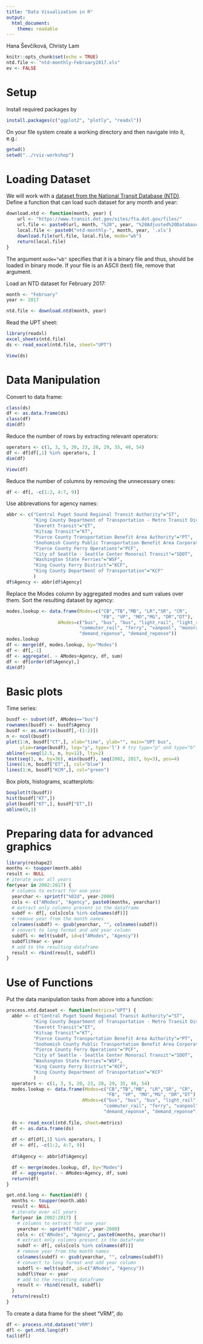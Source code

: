 ```yaml
---
title: "Data Visualization in R"
output: 
  html_document:
    theme: readable
---
```


Hana &#352;ev&#269;&#237;kov&#225;, Christy Lam

```r
knitr::opts_chunk$set(echo = TRUE)
ntd.file <- "ntd-monthly-February2017.xls"
ev <- FALSE
```

# Setup

Install required packages by
```r
install.packages(c("ggplot2", "plotly", "readxl"))
```

On your file system create a working directory and then navigate into it, e.g.:

```r
getwd()
setwd("../rviz-workshop")
```

# Loading Dataset

We will work with a [dataset from the National Transit Database (NTD)](https://www.transit.dot.gov/ntd/data-product/monthly-module-adjusted-data-release). Define a function that can load such dataset for any month and year:

```r
download.ntd <- function(month, year) {
    url <- "https://www.transit.dot.gov/sites/fta.dot.gov/files/"
    url.file <- paste0(url, month, "%20", year, "%20Adjusted%20Database.xls")
    local.file <- paste0("ntd-monthly-", month, year, '.xls')
    download.file(url.file, local.file, mode="wb")
    return(local.file)
}
```

The argument ``mode="wb"`` specifies that it is a binary file and thus, should be loaded in binary mode. If your file is an ASCII (text) file, remove that argument.

Load an NTD dataset for February 2017:

```r
month <- "February"
year <- 2017
```

```r
ntd.file <- download.ntd(month, year)
```

Read the UPT sheet:

```r
library(readxl)
excel_sheets(ntd.file)
ds <- read_excel(ntd.file, sheet="UPT")
```

```r
View(ds)
```

# Data Manipulation

Convert to data frame:

```r
class(ds)
df <- as.data.frame(ds)
class(df)
dim(df)
```

Reduce the number of rows by extracting relevant operators:

```r
operators <- c(1, 3, 5, 20, 23, 28, 29, 35, 40, 54)
df <- df[df[,1] %in% operators, ]
dim(df)
```

```r
View(df)
```


Reduce the number of columns by removing the unnecessary ones:

```r
df <- df[, -c(1:2, 4:7, 9)]
```

Use abbrevations for agency names:

```r
abbr <- c("Central Puget Sound Regional Transit Authority"="ST",
          "King County Department of Transportation - Metro Transit Division"="KCM",
          "Everett Transit"="ET",
          "Kitsap Transit"="KT",
          "Pierce County Transportation Benefit Area Authority"="PT",
          "Snohomish County Public Transportation Benefit Area Corporation"="CT",
          "Pierce County Ferry Operations"="PCF",
          "City of Seattle - Seattle Center Monorail Transit"="SDOT",
          "Washington State Ferries"="WSF",
          "King County Ferry District"="KCF",
          "King County Department of Transportation"="KCF"
          )
df$Agency <- abbr[df$Agency]
```

Replace the Modes column by aggregated modes and sum values over them. Sort the resulting dataset by agency:

```r
modes.lookup <- data.frame(Modes=c("CB","TB","MB", "LR","SR", "CR", 
                                   "FB", "VP", "MO","MG", "DR","DT"),
                   AModes=c("bus", "bus", "bus", "light_rail", "light_rail", 
                           "commuter_rail", "ferry", "vanpool", "monorail", "monorail", 
                           "demand_reponse", "demand_reponse"))
modes.lookup
df <- merge(df, modes.lookup, by="Modes")
df <- df[,-1]
df <- aggregate(. ~ AModes+Agency, df, sum)
df <- df[order(df$Agency),]
dim(df)
```

# Basic plots

Time series:

```r
busdf <- subset(df, AModes=="bus")
rownames(busdf) <- busdf$Agency
busdf <- as.matrix(busdf[,-(1:2)])
n <- ncol(busdf)
plot(1:n, busdf["CT",], xlab="time", ylab="", main="UPT bus", 
     ylim=range(busdf), log="y", type='l') # try type="p" and type="b"
abline(v=seq(12.5, n, by=12), lty=2)
text(seq(1, n, by=36), min(busdf), seq(2002, 2017, by=3), pos=4)
lines(1:n, busdf["ET",], col="blue")
lines(1:n, busdf["KCM",], col="green")
```

Box plots, histograms, scatterplots:

```r
boxplot(t(busdf))
hist(busdf["KT",])
plot(busdf["KT",], busdf["ET",])
abline(0,1)
```

# Preparing data for advanced graphics

```r
library(reshape2)
months <- toupper(month.abb)
result <- NULL
# iterate over all years
for(year in 2002:2017) {
  # columns to extract for one year
  yearchar <- sprintf("%02d", year-2000)
  cols <- c("AModes", "Agency", paste0(months, yearchar))
  # extract only columns present in the dataframe
  subdf <- df[, cols[cols %in% colnames(df)]]
  # remove year from the month names
  colnames(subdf) <- gsub(yearchar, "", colnames(subdf))
  # convert to long format and add year column
  subdfl <- melt(subdf, id=c("AModes", "Agency"))
  subdfl$Year <- year
  # add to the resulting dataframe
  result <- rbind(result, subdfl)
}
```


# Use of Functions

Put the data manipulation tasks from above into a function:

```r
process.ntd.dataset <- function(metrics="UPT") {
  abbr <- c("Central Puget Sound Regional Transit Authority"="ST",
          "King County Department of Transportation - Metro Transit Division"="KCM",
          "Everett Transit"="ET",
          "Kitsap Transit"="KT",
          "Pierce County Transportation Benefit Area Authority"="PT",
          "Snohomish County Public Transportation Benefit Area Corporation"="CT",
          "Pierce County Ferry Operations"="PCF",
          "City of Seattle - Seattle Center Monorail Transit"="SDOT",
          "Washington State Ferries"="WSF",
          "King County Ferry District"="KCF",
          "King County Department of Transportation"="KCF"
          )
  operators <- c(1, 3, 5, 20, 23, 28, 29, 35, 40, 54)
  modes.lookup <- data.frame(Modes=c("CB","TB","MB", "LR","SR", "CR", 
                                     "FB", "VP", "MO","MG", "DR","DT"),
                            AModes=c("bus", "bus", "bus", "light_rail", "light_rail", 
                                    "commuter_rail", "ferry", "vanpool", "monorail", "monorail", 
                                    "demand_reponse", "demand_reponse"))
    
  ds <- read_excel(ntd.file, sheet=metrics)
  df <- as.data.frame(ds)
  
  df <- df[df[,1] %in% operators, ]
  df <- df[, -c(1:2, 4:7, 9)]
  
  df$Agency <- abbr[df$Agency]

  df <- merge(modes.lookup, df, by="Modes")
  df <- aggregate(. ~ AModes+Agency, df, sum)
  return(df)
}

get.ntd.long <- function(df) {
  months <- toupper(month.abb)
  result <- NULL
  # iterate over all years
  for(year in 2002:2017) {
    # columns to extract for one year
    yearchar <- sprintf("%02d", year-2000)
    cols <- c("AModes", "Agency", paste0(months, yearchar))
    # extract only columns present in the dataframe
    subdf <- df[, cols[cols %in% colnames(df)]]
    # remove year from the month names
    colnames(subdf) <- gsub(yearchar, "", colnames(subdf))
    # convert to long format and add year column
    subdfl <- melt(subdf, id=c("AModes", "Agency"))
    subdfl$Year <- year
    # add to the resulting dataframe
    result <- rbind(result, subdfl)
  }
  return(result)
}
```

To create a data frame for the sheet "VRM", do

```r
df <- process.ntd.dataset("VRM")
dfl <- get.ntd.long(df)
tail(dfl)
```

